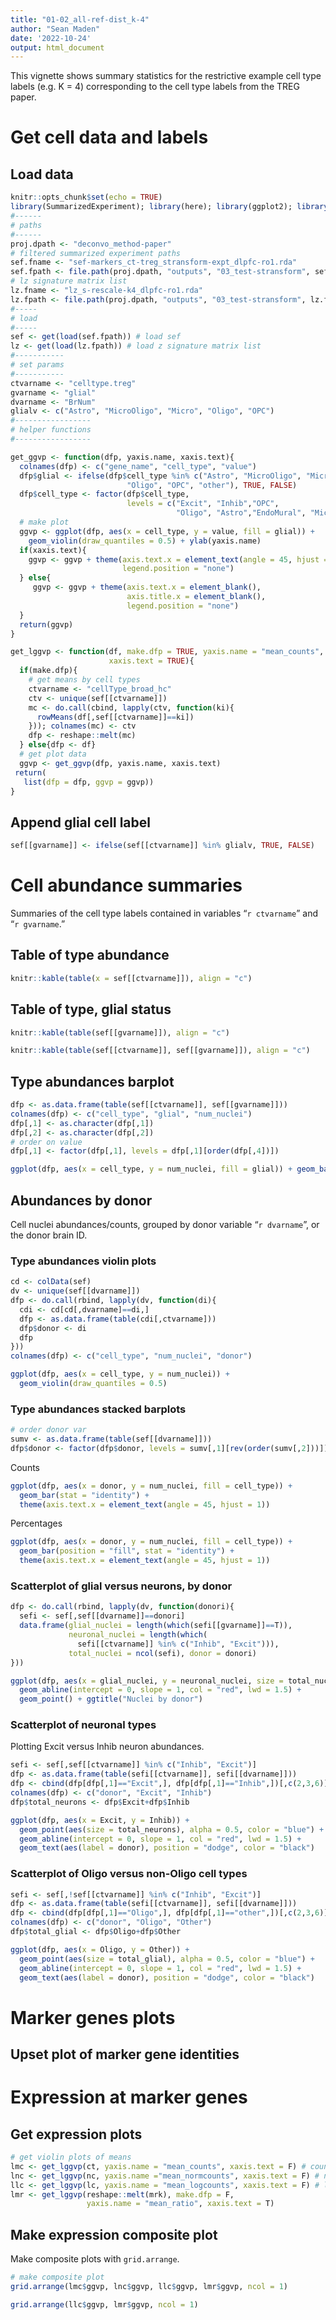 ```yaml
---
title: "01-02_all-ref-dist_k-4"
author: "Sean Maden"
date: '2022-10-24'
output: html_document
---
```


This vignette shows summary statistics for the restrictive example cell type labels
(e.g. K = 4) corresponding to the cell type labels from the TREG paper.

# Get cell data and labels

## Load data

```r
knitr::opts_chunk$set(echo = TRUE)
library(SummarizedExperiment); library(here); library(ggplot2); library(gridExtra)
#------
# paths
#------
proj.dpath <- "deconvo_method-paper"
# filtered summarized experiment paths
sef.fname <- "sef-markers_ct-treg_stransform-expt_dlpfc-ro1.rda"
sef.fpath <- file.path(proj.dpath, "outputs", "03_test-stransform", sef.fname)
# lz signature matrix list
lz.fname <- "lz_s-rescale-k4_dlpfc-ro1.rda"
lz.fpath <- file.path(proj.dpath, "outputs", "03_test-stransform", lz.fname)
#-----
# load 
#-----
sef <- get(load(sef.fpath)) # load sef
lz <- get(load(lz.fpath)) # load z signature matrix list
#-----------
# set params
#-----------
ctvarname <- "celltype.treg"
gvarname <- "glial"
dvarname <- "BrNum"
glialv <- c("Astro", "MicroOligo", "Micro", "Oligo", "OPC")
#-----------------
# helper functions
#-----------------

get_ggvp <- function(dfp, yaxis.name, xaxis.text){
  colnames(dfp) <- c("gene_name", "cell_type", "value")
  dfp$glial <- ifelse(dfp$cell_type %in% c("Astro", "MicroOligo", "Micro", 
                          "Oligo", "OPC", "other"), TRUE, FALSE)
  dfp$cell_type <- factor(dfp$cell_type, 
                          levels = c("Excit", "Inhib","OPC", 
                                     "Oligo", "Astro","EndoMural", "Micro"))
  # make plot
  ggvp <- ggplot(dfp, aes(x = cell_type, y = value, fill = glial)) +
    geom_violin(draw_quantiles = 0.5) + ylab(yaxis.name)
  if(xaxis.text){
    ggvp <- ggvp + theme(axis.text.x = element_text(angle = 45, hjust = 1),
                         legend.position = "none")
  } else{
     ggvp <- ggvp + theme(axis.text.x = element_blank(),
                          axis.title.x = element_blank(),
                          legend.position = "none")
  }
  return(ggvp)
}

get_lggvp <- function(df, make.dfp = TRUE, yaxis.name = "mean_counts", 
                      xaxis.text = TRUE){
  if(make.dfp){
    # get means by cell types
    ctvarname <- "cellType_broad_hc"
    ctv <- unique(sef[[ctvarname]])
    mc <- do.call(cbind, lapply(ctv, function(ki){
      rowMeans(df[,sef[[ctvarname]]==ki])
    })); colnames(mc) <- ctv
    dfp <- reshape::melt(mc)
  } else{dfp <- df}
  # get plot data
  ggvp <- get_ggvp(dfp, yaxis.name, xaxis.text) 
 return(
   list(dfp = dfp, ggvp = ggvp))
}
```

## Append glial cell label

```r
sef[[gvarname]] <- ifelse(sef[[ctvarname]] %in% glialv, TRUE, FALSE)
```

# Cell abundance summaries

Summaries of the cell type labels contained in variables "`r ctvarname`" and 
"`r gvarname`."

## Table of type abundance

```r
knitr::kable(table(x = sef[[ctvarname]]), align = "c")
```

## Table of type, glial status

```r
knitr::kable(table(sef[[gvarname]]), align = "c")
```

```r
knitr::kable(table(sef[[ctvarname]], sef[[gvarname]]), align = "c")
```

## Type abundances barplot

```r
dfp <- as.data.frame(table(sef[[ctvarname]], sef[[gvarname]]))
colnames(dfp) <- c("cell_type", "glial", "num_nuclei")
dfp[,1] <- as.character(dfp[,1])
dfp[,2] <- as.character(dfp[,2])
# order on value
dfp[,1] <- factor(dfp[,1], levels = dfp[,1][order(dfp[,4])])
```
```r
ggplot(dfp, aes(x = cell_type, y = num_nuclei, fill = glial)) + geom_bar(stat = "identity")
```

## Abundances by donor

Cell nuclei abundances/counts, grouped by donor variable "`r dvarname`", or the donor brain ID.

### Type abundances violin plots

```r
cd <- colData(sef)
dv <- unique(sef[[dvarname]])
dfp <- do.call(rbind, lapply(dv, function(di){
  cdi <- cd[cd[,dvarname]==di,]
  dfp <- as.data.frame(table(cdi[,ctvarname]))
  dfp$donor <- di
  dfp
}))
colnames(dfp) <- c("cell_type", "num_nuclei", "donor")
```
```r
ggplot(dfp, aes(x = cell_type, y = num_nuclei)) + 
  geom_violin(draw_quantiles = 0.5)
```

### Type abundances stacked barplots

```r
# order donor var
sumv <- as.data.frame(table(sef[[dvarname]]))
dfp$donor <- factor(dfp$donor, levels = sumv[,1][rev(order(sumv[,2]))])
```

Counts

```r
ggplot(dfp, aes(x = donor, y = num_nuclei, fill = cell_type)) + 
  geom_bar(stat = "identity") + 
  theme(axis.text.x = element_text(angle = 45, hjust = 1))
```

Percentages

```r
ggplot(dfp, aes(x = donor, y = num_nuclei, fill = cell_type)) + 
  geom_bar(position = "fill", stat = "identity") + 
  theme(axis.text.x = element_text(angle = 45, hjust = 1))
```

### Scatterplot of glial versus neurons, by donor

```r
dfp <- do.call(rbind, lapply(dv, function(donori){
  sefi <- sef[,sef[[dvarname]]==donori]
  data.frame(glial_nuclei = length(which(sefi[[gvarname]]==T)),
             neuronal_nuclei = length(which(
               sefi[[ctvarname]] %in% c("Inhib", "Excit"))),
             total_nuclei = ncol(sefi), donor = donori)
}))
```
```r
ggplot(dfp, aes(x = glial_nuclei, y = neuronal_nuclei, size = total_nuclei)) + 
  geom_abline(intercept = 0, slope = 1, col = "red", lwd = 1.5) +
  geom_point() + ggtitle("Nuclei by donor")
```

### Scatterplot of neuronal types

Plotting Excit versus Inhib neuron abundances.

```r
sefi <- sef[,sef[[ctvarname]] %in% c("Inhib", "Excit")]
dfp <- as.data.frame(table(sefi[[ctvarname]], sefi[[dvarname]]))
dfp <- cbind(dfp[dfp[,1]=="Excit",], dfp[dfp[,1]=="Inhib",])[,c(2,3,6)]
colnames(dfp) <- c("donor", "Excit", "Inhib")
dfp$total_neurons <- dfp$Excit+dfp$Inhib
```
```r
ggplot(dfp, aes(x = Excit, y = Inhib)) + 
  geom_point(aes(size = total_neurons), alpha = 0.5, color = "blue") +
  geom_abline(intercept = 0, slope = 1, col = "red", lwd = 1.5) +
  geom_text(aes(label = donor), position = "dodge", color = "black")
```

### Scatterplot of Oligo versus non-Oligo cell types

```r
sefi <- sef[,!sef[[ctvarname]] %in% c("Inhib", "Excit")]
dfp <- as.data.frame(table(sefi[[ctvarname]], sefi[[dvarname]]))
dfp <- cbind(dfp[dfp[,1]=="Oligo",], dfp[dfp[,1]=="other",])[,c(2,3,6)]
colnames(dfp) <- c("donor", "Oligo", "Other")
dfp$total_glial <- dfp$Oligo+dfp$Other
```
```r
ggplot(dfp, aes(x = Oligo, y = Other)) + 
  geom_point(aes(size = total_glial), alpha = 0.5, color = "blue") +
  geom_abline(intercept = 0, slope = 1, col = "red", lwd = 1.5) +
  geom_text(aes(label = donor), position = "dodge", color = "black")
```

# Marker genes plots
## Upset plot of marker gene identities

# Expression at marker genes
## Get expression plots

```r
# get violin plots of means
lmc <- get_lggvp(ct, yaxis.name = "mean_counts", xaxis.text = F) # counts
lnc <- get_lggvp(nc, yaxis.name ="mean_normcounts", xaxis.text = F) # norm counts
llc <- get_lggvp(lc, yaxis.name = "mean_logcounts", xaxis.text = F) # log counts
lmr <- get_lggvp(reshape::melt(mrk), make.dfp = F, 
                 yaxis.name = "mean_ratio", xaxis.text = T)
```

## Make expression composite plot

Make composite plots with `grid.arrange`.

```r
# make composite plot
grid.arrange(lmc$ggvp, lnc$ggvp, llc$ggvp, lmr$ggvp, ncol = 1)
```

```r
grid.arrange(llc$ggvp, lmr$ggvp, ncol = 1)
```